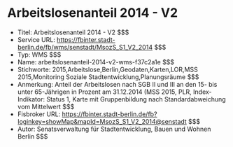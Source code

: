 # Arbeitslosenanteil 2014 - V2
- Titel: Arbeitslosenanteil 2014 - V2 $$$
- Service URL: https://fbinter.stadt-berlin.de/fb/wms/senstadt/MsozS_S1_V2_2014 $$$
- Typ: WMS $$$
- Name: arbeitslosenanteil-2014-v2-wms-f37c2a1e $$$
- Stichworte: 2015,Arbeitslose,Berlin,Geodaten,Karten,LOR,MSS 2015,Monitoring Soziale Stadtentwicklung,Planungsräume $$$
- Anmerkung: Anteil der Arbeitslosen nach SGB II und III an den 15- bis unter 65-Jährigen in Prozent am 31.12.2014 (MSS 2015, PLR, Index-Indikator: Status 1, Karte mit Gruppenbildung nach Standardabweichung vom Mittelwert $$$
- Fisbroker URL: https://fbinter.stadt-berlin.de/fb?loginkey=showMap&mapId=MsozS_S1_V2_2014@senstadt $$$
- Autor: Senatsverwaltung für Stadtentwicklung, Bauen und Wohnen Berlin $$$
